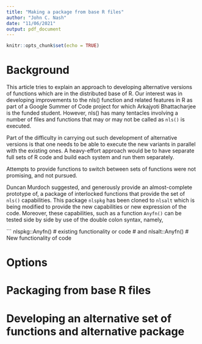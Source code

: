 ```yaml
---
title: "Making a package from base R files"
author: "John C. Nash"
date: "11/06/2021"
output: pdf_document
---
```


```r
knitr::opts_chunk$set(echo = TRUE)
```

# Background

This article tries to explain an approach to developing alternative versions of
functions which are in the distributed base of R. Our interest was in developing
improvements to the nls() function and related features in R as part of a Google
Summer of Code project for which Arkajyoti Bhattacharjee is the funded student.
However, nls() has many tentacles involving a number of files and functions that
may or may not be called as `nls()` is executed.

Part of the difficulty in carrying out such development of alternative versions
is that one needs to be able to execute the new variants in parallel with the
existing ones. A heavy-effort approach would be to have separate full sets of
R code and build each system and run them separately.

Attempts to provide functions to switch between sets of functions were not
promising, and not pursued.

Duncan Murdoch suggested, and generously provide an almost-complete prototype of,
a package of interlocked functions that provide the set of `nls()` capabilities.
This package `nlspkg` has been cloned to `nlsalt` which is being modified
to provide the new capabilities or new expression of the code. Moreover, these
capabilities, such as a function `Anyfn()` can be tested side by side by use
of the double colon syntax, namely,

```
nlspkg::Anyfn() # existing functionality or code
# and
nlsalt::Anyfn() # New functionality of code

# Options


# Packaging from base R files


# Developing an alternative set of functions and alternative package

